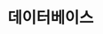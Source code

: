 ---
id: database-agent
title: 데이터베이스
description: Oracle, PgSQL, MySQL, Tibero 등
tags:
    - 데이터베이스 에이전트 설치하기
---